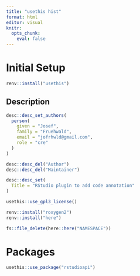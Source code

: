 ```yaml
---
title: "usethis hist"
format: html
editor: visual
knitr: 
  opts_chunk: 
    eval: false
---
```


# Initial Setup

```r
renv::install("usethis")
```

## Description

```r
desc::desc_set_authors(
  person(
    given = "Josef",
    family = "Fruehwald",
    email = "jofrhwld@gmail.com",
    role = "cre"
  )
)
```

```r
desc::desc_del("Author")
desc::desc_del("Maintainer")
```

```r
desc::desc_set(
  Title = "RStudio plugin to add code annotation"
)
```

```r
usethis::use_gpl3_license()
```

```r
renv::install("roxygen2")
renv::install("here")
```

```r
fs::file_delete(here::here("NAMESPACE"))
```

# Packages

```r
usethis::use_package("rstudioapi")
```
